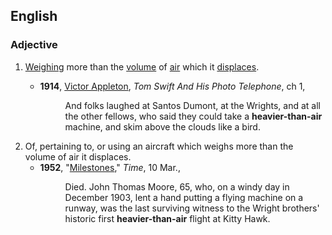 ==English==

===Adjective===
{{en-adj|pos=[[heavier]]-[[than]]-[[air]]|-}}

#{{context|of an [[aircraft]]}} [[Weighing]] more than the [[volume]] of [[air]] which it [[displace]]s.
#*'''1914''', [[w:Victor_Appleton|Victor Appleton]], ''Tom Swift And His Photo Telephone'', ch 1,
#*:And folks laughed at Santos Dumont, at the Wrights, and at all the other fellows, who said they could take a '''heavier-than-air''' machine, and skim above the clouds like a bird.
# Of, pertaining to, or using an aircraft which weighs more than the volume of air it displaces.
#*'''1952''', "[http://www.time.com/time/magazine/article/0,9171,822264,00.html Milestones]," ''Time'', 10 Mar.,
#*:Died. John Thomas Moore, 65, who, on a windy day in December 1903, lent a hand putting a flying machine on a runway, was the last surviving witness to the Wright brothers' historic first '''heavier-than-air''' flight at Kitty Hawk.
